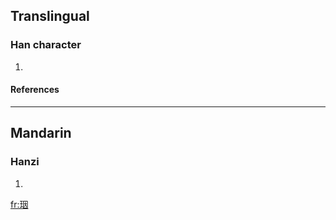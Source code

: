 ==Translingual==
===Han character===
{{Han char|rn=96|rad=玉|as=06|sn=10|four=1610<sub>0</sub>|canj=一土田大 (MGWK)}}
# {{defn|Han|sort=玉06}}
====References====
{{Han ref|kx=0730.210|dkj=20947|dj=1142.070|hdz=21111.050|uh=73DA|ud=29658|bh=D2B8|bd=53944}}

----
==Mandarin==
===Hanzi===
{{cmn-hanzi|pin=[[yān]] (yan1)|wg=yen<sup>1</sup>}}
# {{defn|Mandarin}}

[[fr:珚]]